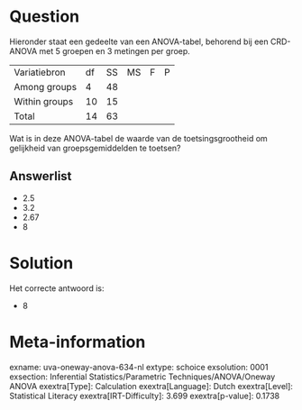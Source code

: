 Question
========

Hieronder staat een gedeelte van een ANOVA-tabel, behorend bij een
CRD-ANOVA met 5 groepen en 3 metingen per groep.

  --------------- ---- ---- ---- --- ---
  Variatiebron    df   SS   MS   F   P
  Among groups    4    48            
  Within groups   10   15            
  Total           14   63            
  --------------- ---- ---- ---- --- ---

Wat is in deze ANOVA-tabel de waarde van de toetsingsgrootheid om
gelijkheid van groepsgemiddelden te toetsen?

Answerlist
----------

* 2.5
* 3.2
* 2.67
* 8

Solution
========

Het correcte antwoord is: 

* 8

Meta-information
================
exname: uva-oneway-anova-634-nl
extype: schoice
exsolution: 0001
exsection: Inferential Statistics/Parametric Techniques/ANOVA/Oneway ANOVA
exextra[Type]: Calculation
exextra[Language]: Dutch
exextra[Level]: Statistical Literacy
exextra[IRT-Difficulty]: 3.699
exextra[p-value]: 0.1738
